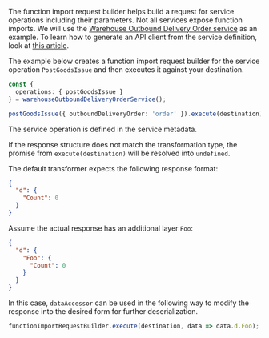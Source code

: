 The function import request builder helps build a request for service operations including their parameters.
Not all services expose function imports.
We will use the [Warehouse Outbound Delivery Order service](https://api.sap.com/api/API_WHSE_OUTB_DLV_ORDER/resource) as an example.
To learn how to generate an API client from the service definition, look at [this article](../generate-odata-client.mdx).

The example below creates a function import request builder for the service operation `PostGoodsIssue` and then executes it against your destination.

```ts
const {
  operations: { postGoodsIssue }
} = warehouseOutboundDeliveryOrderService();

postGoodsIssue({ outboundDeliveryOrder: 'order' }).execute(destination);
```

The service operation is defined in the service metadata.

If the response structure does not match the transformation type, the promise from `execute(destination)` will be resolved into `undefined`.

The default transformer expects the following response format:

```json
{
  "d": {
    "Count": 0
  }
}
```

Assume the actual response has an additional layer `Foo`:

```json
{
  "d": {
    "Foo": {
      "Count": 0
    }
  }
}
```

In this case, `dataAccessor` can be used in the following way to modify the response into the desired form for further deserialization.

```ts
functionImportRequestBuilder.execute(destination, data => data.d.Foo);
```
